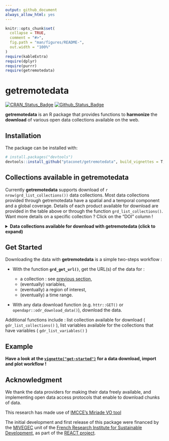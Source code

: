 ```yaml
---
output: github_document
always_allow_html: yes
---
```


<!-- README.md is generated from README.Rmd. Please edit that file -->

```r
knitr::opts_chunk$set(
  collapse = TRUE,
  comment = "#>",
  fig.path = "man/figures/README-",
  out.width = "100%"
)
require(kableExtra)
require(dplyr)
require(purrr)
require(getremotedata)
```
  
# getremotedata

<!-- badges: start -->
[![CRAN_Status_Badge](http://www.r-pkg.org/badges/version/getRemoteData)](https://cran.r-project.org/package=getRemoteData)
[![Github_Status_Badge](https://img.shields.io/badge/Github-0.0.9007-blue.svg)](https://github.com/ptaconet/getRemoteData)
<!-- badges: end -->

**getremotedata** is an R package that provides functions to **harmonize** the **download** of various open data collections available on the web. 

## Installation

The package can be installed with:

``` r
# install.packages("devtools")
devtools::install_github("ptaconet/getremotedata", build_vignettes = T, build_manual = T)
```

## Collections available in getremotedata {#coll-available}

Currently **getremotedata** supports download of `r nrow(grd_list_collections())` data collections. Most data collections provided through getremotedata have a spatial and a temporal component and a global coverage. Details of each product available for download are provided in the table above or through the function `grd_list_collections()`. Want more details on a specific collection ? Click on the "DOI" column !

<details><summary><b>Data collections available for download with getremotedata (click to expand)</b></summary>
<p>

```r
getremotedata::grd_list_collections() %>%
  dplyr::select(collection,long_name,source,nature,doi,url_programmatic_access,param_variables,param_roi,param_time_range) %>%
  dplyr::rename(Collection=collection,Nature=nature,Name=long_name,DOI=doi,url_data_server=url_programmatic_access,Source=source) %>%
  kable() %>%
  kable_styling()
```

</p>
</details>

## Get Started 

Downloading the data with **getremotedata** is a simple two-steps workflow : 

* With the function **`grd_get_url()`**, get the URL(s) of the data for :
  
  + a collection : see [previous section](#collections-available-in-getremotedata),
  + (eventually) variables,
  + (eventually) a region of interest,
  + (eventually) a time range.
  
* With any data download function (e.g. `httr::GET()` or `opendapr::odr_download_data()`), download the data.

Additional functions include : list collection available for download ( `gdr_list_collections()` ), list variables available for the collections that have variables ( `gdr_list_variables()` )

## Example 

**Have a look at the [`vignette("get-started")`](https://ptaconet.github.io/getremotedata/articles/get-started.html) for a data download, import and plot workflow !**

## Acknowledgment

We thank the data providers for making their data freely available, and implementing open data access protocols that enable to download chunks of data.

This research has made use of [IMCCE's Miriade VO tool](http://vo.imcce.fr/webservices/miriade/)
  
The initial development and first release of this package were financed by the [MIVEGEC](https://www.mivegec.ird.fr/en/) unit of the [French Research Institute for Sustainable Development](https://en.ird.fr/), as part of the [REACT project](https://burkina-faso.ird.fr/la-recherche/projets-de-recherche2/gestion-de-la-resistance-aux-insecticides-au-burkina-faso-et-en-cote-d-ivoire-recherche-sur-les-strategies-de-lutte-anti-vectorielle-react). 

<!--

The R package `getremotedata` offers a common framework to download and import in R remote data (i.e. data stored on the cloud) from heterogeneous sources. Overall, this package attempts to **facilitate** and **speed-up** the painfull and time-consuming **data import / download** process for some well-known and widely used environmental / climatic products (e.g. [MODIS](https://modis.gsfc.nasa.gov/), [VNP](https://lpdaac.usgs.gov/search/?query=VNP&page=2), [GPM](https://www.nasa.gov/mission_pages/GPM/main/index.html), etc.) as well as other sources (e.g. [VIIRS DNB](https://ngdc.noaa.gov/eog/viirs/download_dnb_composites.html), etc.). You will take the best of `getRemoteData` if you work at **local to regional** spatial scales, i.e. typically from few decimals to a decade squared degrees. For larger areas, other packages might be more relevant (see section [Other relevant packages](#other-relevant-packages) ).

`getRemoteData` makes it efficient to import remote multidimensional data since it uses data access protocols that enable to subset them (spatially/temporally/dimensionnally) directly at the downloading phase.

## Why such a package ?  (à réécrire)

Modeling an ecological phenomenon (e.g. species distribution) using climatic/environmental data (e.g. temperature, rainfall) is quite a common task in ecology. The data analysis workflow generally consists in : 

- importing, tidying and summarizing various environmental data at geographical locations and dates of interest ;
- creating explicative / predictive models of the phenomenon using the environmental data.

Data of interest for a specific study are usually heterogeneous (various providers and formats). Downloading long time series of several environmental data "manually" (e.g. through user-friendly web portals) is time consuming, not reproducible and prone to errors. In addition, when downloaded manually, spatial datasets might cover quite large areas, or include many dimensions (e.g. the multiple bands for a MODIS product). If your aera of interest is smaller or if you do not need all the dimensions, why downloading the whole dataset ? Whenever possible (i.e. made possible by the data provider - check section [Behind the scene... how it  works](#behind-the-scene-...-how-it-works)), `getRemoteData` enables to download the data strictly for your region and dimensions of interest.

Finally, `getRemoteData` relies as much as possible on open and standard data access protocols (eg. [OPeNDAP](https://en.wikipedia.org/wiki/OPeNDAP)), which makes the package less vulnerable to external changes than packages or applications relying on APIs.

## When should you use `getRemoteData` ?

`getRemoteData` can hopefully help if you work at a local to regional spatial scale and need to download long time-series of various climatic / environmental spatialized products. By filtering the data directly at the downloading phase, `getRemoteData` enables to import strictly the data that is needed, resulting in a reduction of i) the physical size of the data that is retrieved and ii) the overall downloading time. 

Apart from these performance considerations, ethical considerations have driven the development of this package : i) reduction of the environmental impact of our digital work and ii) promotion of open protocols and standards for data access. 

## Installation

You can install the development version of `getRemoteData` from [GitHub](https://github.com/) with: 

``` r
# install.packages("devtools")
devtools::install_github("ptaconet/getRemoteData")
```

## Get the data sources downloadable with `getRemoteData`

The `get_collections_available()` function provides information on the products downloadable with `getRemoteData` :

```r
getRemoteData::get_collections_available(detailed=FALSE)
# Turn the argument `detailed` to `TRUE` (default) to get a more detailed table (details for each collection).
```

```r
library(kableExtra)
getRemoteData::get_collections_available(detailed=FALSE) %>%
  kable() %>%
  kable_styling()
```

Note that the *Collections* column provides only the product's collections for which data download and import via `getRemoteData` have been tested and validated : the source products might contain more collections.

## Functions and syntax

The functions of `getRemoteData` enable to retrieve the URLs of products to download given a set of arguments of interest (time range, region of interest, collection, etc. - see below). There is one *`getUrl`* function for each product (e.g. `getUrl_modis_vnp()`, `getUrl_gpm()`, etc.)

The function `downloadData()` takes as input the output of a *`getUrl`* function and downloads the products.

The functions of the *`getUrl`* family share the following arguments : 

- `timeRange` : date or time frame of interest (eventually including hours for sub-daily resolution data) ;
- `roi` : area of interest (either point or polygon) ;
- `collection` {for multi-collection products only} : collection of interest (eg. `"MOD11A1.v006"`)
- `dimensions` {for multi-dimension products only} : dimensions of the product of interest to download (eg. `c("LST_Day_1km","LST_Night_1km")`)

Other optional arguments might be provided (see documentation of the functions). Absence of the `timeRange` (resp. `roi`) argument in a function means that the product of interest does not have any temporal (resp. spatial) dimension. The function returns a data.frame with the URL(s) to download the dataset(s) of interest and their destination file.

Data downloaded through the *`getUrl`* functions are usually in NetCDF format. The functions of the *`importData`* family enable to import these data as ready-to-use `raster` objects, eventually pre-processing them if relevant (e.g. projection, flipping).

**The *`importData`* family** : functions to import in R (usually as an object of class `raster`) a dataset that has been downnloaded *via* a function of the `getUrl` family. Similarly, there is one *`importData`* function for each product (e.g. `importData_modis_vnp()`, `importData_gpm()`, etc.)

## Behind the scene... how it works

As much as possible, when implemented by the data providers, `getRemoteData` uses open and standard data access protocols to download the data. These standard protocols enable to filter the data directly at the downloading phase. Filters can be spatial, temporal or dimensional. Example of widely-used standard data access protocols for geospatial timeseries are [OGC WFS](https://en.wikipedia.org/wiki/Web_Feature_Service) or [OPeNDAP](https://en.wikipedia.org/wiki/OPeNDAP). 
If long time series are queried, `getRemoteData` enables to speed-up the downloading time by parallelizing it.

-->
